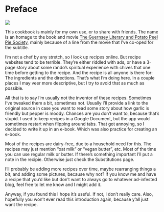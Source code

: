 # Preface {.unnumbered}


![](_images/general/mountains.jpg)


This cookbook is mainly for my own use, or to share with friends. The name is an homage to the book and movie [The Guernsey Literary and Potato Peel Pie Society](https://en.wikipedia.org/wiki/The_Guernsey_Literary_and_Potato_Peel_Pie_Society), mainly because of a line from the movie that I’ve co-oped for the subtitle.

I’m not a chef by any stretch, so I look up recipes online. But recipe websites tend to be terrible. They’re either riddled with ads, or have a 3-page story about some rando’s spiritual experience with chives that one time before getting to the recipe. And the recipe is all anyone is there for: The ingredients and the directions. That’s what I’m doing here. In a couple places I may veer more descriptive, but I try to avoid that as much as possible.

All that is to say I’m usually not the inventor of these recipes. Sometimes I’ve tweaked them a bit, sometimes not. Usually I’ll provide a link to the original source in case you want to read some story about how garlic is friendly but pepper is moody. Chances are you don’t want to, because that’s stupid. I used to keep recipes in a Google Document, but the app would sometimes restart when flipping around tabs. That got annoying, so I decided to write it up in an e-book. Which was also practice for creating an e-book.

Most of the recipes are dairy-free, due to a household need for this. The recipes may just mention “oat milk” or “vegan butter”, etc. Most of the time you can use regular milk or butter. If there's something important I'll put a note in the recipie. Otherwise just check the Substitutions page.

I’ll probably be adding more recipes over time, maybe rearranging things a bit, and adding some pictures, because why not? If you know me and have a recipe that you’d like but don’t want to always go to whatever ad-infested blog, feel free to let me know and I might add it.

Anyway, if you found this I hope it’s useful. If not, I don’t really care. Also, hopefully you won’t ever read this introduction again, because y’all just want the recipe.















